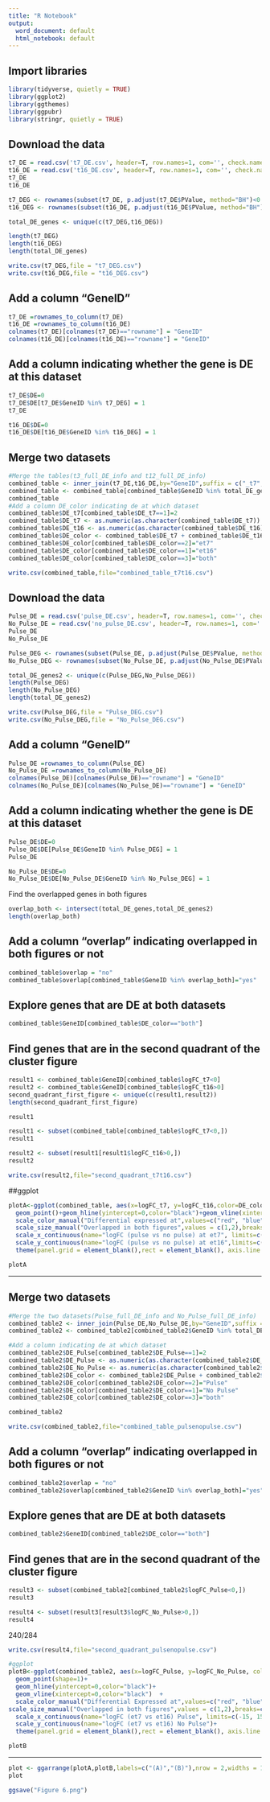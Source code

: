 ---
title: "R Notebook"
output:
  word_document: default
  html_notebook: default
---

## Import libraries
```{r}

library(tidyverse, quietly = TRUE)
library(ggplot2)
library(ggthemes)
library(ggpubr)
library(stringr, quietly = TRUE)

```



## Download the data
```{r}
t7_DE = read.csv('t7_DE.csv', header=T, row.names=1, com='', check.names=F)
t16_DE = read.csv('t16_DE.csv', header=T, row.names=1, com='', check.names=F)
t7_DE
t16_DE
```



```{r}
t7_DEG <- rownames(subset(t7_DE, p.adjust(t7_DE$PValue, method="BH")<0.05))
t16_DEG <- rownames(subset(t16_DE, p.adjust(t16_DE$PValue, method="BH")<0.05))

total_DE_genes <- unique(c(t7_DEG,t16_DEG))

length(t7_DEG)
length(t16_DEG)
length(total_DE_genes)
```

```{r}
write.csv(t7_DEG,file = "t7_DEG.csv")
write.csv(t16_DEG,file = "t16_DEG.csv")
```


## Add a column "GeneID"
```{r}
t7_DE =rownames_to_column(t7_DE)
t16_DE =rownames_to_column(t16_DE)
colnames(t7_DE)[colnames(t7_DE)=="rowname"] = "GeneID"
colnames(t16_DE)[colnames(t16_DE)=="rowname"] = "GeneID"
```

## Add a column indicating whether the gene is DE at this dataset
```{r}
t7_DE$DE=0
t7_DE$DE[t7_DE$GeneID %in% t7_DEG] = 1
t7_DE

t16_DE$DE=0
t16_DE$DE[t16_DE$GeneID %in% t16_DEG] = 1

```

## Merge two datasets
```{r}
#Merge the tables(t3_full_DE_info and t12_full_DE_info)
combined_table <- inner_join(t7_DE,t16_DE,by="GeneID",suffix = c("_t7","_t16"))
combined_table <- combined_table[combined_table$GeneID %in% total_DE_genes,]
combined_table
#Add a column DE_color indicating de at which dataset
combined_table$DE_t7[combined_table$DE_t7==1]=2
combined_table$DE_t7 <- as.numeric(as.character(combined_table$DE_t7))
combined_table$DE_t16 <- as.numeric(as.character(combined_table$DE_t16))
combined_table$DE_color <- combined_table$DE_t7 + combined_table$DE_t16
combined_table$DE_color[combined_table$DE_color==2]="et7"
combined_table$DE_color[combined_table$DE_color==1]="et16"
combined_table$DE_color[combined_table$DE_color==3]="both"


```

```{r}
write.csv(combined_table,file="combined_table_t7t16.csv")

```


## Download the data
```{r}
Pulse_DE = read.csv('pulse_DE.csv', header=T, row.names=1, com='', check.names=F)
No_Pulse_DE = read.csv('no_pulse_DE.csv', header=T, row.names=1, com='', check.names=F)
Pulse_DE
No_Pulse_DE
```



```{r}
Pulse_DEG <- rownames(subset(Pulse_DE, p.adjust(Pulse_DE$PValue, method="BH")<0.05))
No_Pulse_DEG <- rownames(subset(No_Pulse_DE, p.adjust(No_Pulse_DE$PValue, method="BH")<0.05))

total_DE_genes2 <- unique(c(Pulse_DEG,No_Pulse_DEG))
length(Pulse_DEG)
length(No_Pulse_DEG)
length(total_DE_genes2)
```

```{r}

write.csv(Pulse_DEG,file = "Pulse_DEG.csv")
write.csv(No_Pulse_DEG,file = "No_Pulse_DEG.csv")
```


## Add a column "GeneID"
```{r}
Pulse_DE =rownames_to_column(Pulse_DE)
No_Pulse_DE =rownames_to_column(No_Pulse_DE)
colnames(Pulse_DE)[colnames(Pulse_DE)=="rowname"] = "GeneID"
colnames(No_Pulse_DE)[colnames(No_Pulse_DE)=="rowname"] = "GeneID"
```




## Add a column indicating whether the gene is DE at this dataset
```{r}
Pulse_DE$DE=0
Pulse_DE$DE[Pulse_DE$GeneID %in% Pulse_DEG] = 1
Pulse_DE

No_Pulse_DE$DE=0
No_Pulse_DE$DE[No_Pulse_DE$GeneID %in% No_Pulse_DEG] = 1

```


Find the overlapped genes in both figures
```{r}
overlap_both <- intersect(total_DE_genes,total_DE_genes2)
length(overlap_both)
```


## Add a column "overlap" indicating overlapped in both figures or not
```{r}

combined_table$overlap = "no"
combined_table$overlap[combined_table$GeneID %in% overlap_both]="yes"


```

## Explore genes that are DE at both datasets
```{r}
combined_table$GeneID[combined_table$DE_color=="both"]
```




## Find genes that are in the second quadrant of the cluster figure
```{r}
result1 <- combined_table$GeneID[combined_table$logFC_t7<0]
result2 <- combined_table$GeneID[combined_table$logFC_t16>0]
second_quadrant_first_figure <- unique(c(result1,result2))
length(second_quadrant_first_figure)
```

```{r}
result1
```


```{r}
result1 <- subset(combined_table[combined_table$logFC_t7<0,])
result1 

result2 <- subset(result1[result1$logFC_t16>0,])
result2 
```





```{r}
write.csv(result2,file="second_quadrant_t7t16.csv")
```



##ggplot
```{r}


plotA<-ggplot(combined_table, aes(x=logFC_t7, y=logFC_t16,color=DE_color, size=overlap)) +
  geom_point()+geom_hline(yintercept=0,color="black")+geom_vline(xintercept=0,color="black") + 
  scale_color_manual("Differential expressed at",values=c("red", "blue","green"),breaks = c("et7","et16","both"))+
  scale_size_manual("Overlapped in both figures",values = c(1,2),breaks=c("no","yes"))+
  scale_x_continuous(name="logFC (pulse vs no pulse) at et7", limits=c(-15, 15)) +
  scale_y_continuous(name="logFC (pulse vs no pulse) at et16",limits=c(-15,15))+
  theme(panel.grid = element_blank(),rect = element_blank(), axis.line = element_line(color = "grey"),text=element_text(size=12),legend.box.background = element_rect())

plotA
```








-----------------------------------------------------------------------------------------------------------------











## Merge two datasets
```{r}
#Merge the two datasets(Pulse_full_DE_info and No_Pulse_full_DE_info)
combined_table2 <- inner_join(Pulse_DE,No_Pulse_DE,by="GeneID",suffix = c("_Pulse","_No_Pulse"))
combined_table2 <- combined_table2[combined_table2$GeneID %in% total_DE_genes2,]

#Add a column indicating de at which dataset
combined_table2$DE_Pulse[combined_table2$DE_Pulse==1]=2
combined_table2$DE_Pulse <- as.numeric(as.character(combined_table2$DE_Pulse))
combined_table2$DE_No_Pulse <- as.numeric(as.character(combined_table2$DE_No_Pulse))
combined_table2$DE_color <- combined_table2$DE_Pulse + combined_table2$DE_No_Pulse
combined_table2$DE_color[combined_table2$DE_color==2]="Pulse"
combined_table2$DE_color[combined_table2$DE_color==1]="No Pulse"
combined_table2$DE_color[combined_table2$DE_color==3]="both"

combined_table2
```

```{r}
write.csv(combined_table2,file="combined_table_pulsenopulse.csv")
```


## Add a column "overlap" indicating overlapped in both figures or not
```{r}
combined_table2$overlap = "no"
combined_table2$overlap[combined_table2$GeneID %in% overlap_both]="yes"
```




## Explore genes that are DE at both datasets

```{r}
combined_table2$GeneID[combined_table2$DE_color=="both"]

```

## Find genes that are in the second quadrant of the cluster figure

```{r}
result3 <- subset(combined_table2[combined_table2$logFC_Pulse<0,])
result3 

result4 <- subset(result3[result3$logFC_No_Pulse>0,])
result4 
```
240/284

```{r}
write.csv(result4,file="second_quadrant_pulsenopulse.csv")
```


```{r}
#ggplot
plotB<-ggplot(combined_table2, aes(x=logFC_Pulse, y=logFC_No_Pulse, color=DE_color, size=overlap)) +
  geom_point(shape=1)+
  geom_hline(yintercept=0,color="black")+
  geom_vline(xintercept=0,color="black")  + 
  scale_color_manual("Differential Expressed at",values=c("red", "blue","green"),breaks = c("Pulse","No Pulse","both"))+
scale_size_manual("Overlapped in both figures",values = c(1,2),breaks=c("no","yes"))+
  scale_x_continuous(name="logFC (et7 vs et16) Pulse", limits=c(-15, 15)) +
  scale_y_continuous(name="logFC (et7 vs et16) No Pulse")+
  theme(panel.grid = element_blank(),rect = element_blank(), axis.line = element_line(color = "grey"),text=element_text(size=12),legend.box.background = element_rect())

plotB


```

--------------------------------------------------------------------------------------------------



```{r fig.width=8,fig.height=10}
plot <- ggarrange(plotA,plotB,labels=c("(A)","(B)"),nrow = 2,widths = 10,heights = 15)
plot

```


```{r fig.width=8,fig.height=10}
ggsave("Figure 6.png")

```

